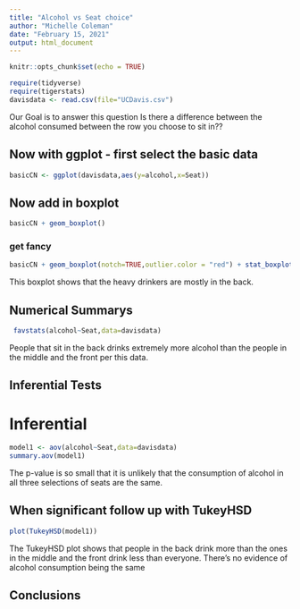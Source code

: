 ```yaml
---
title: "Alcohol vs Seat choice"
author: "Michelle Coleman"
date: "February 15, 2021"
output: html_document
---
```


```r
knitr::opts_chunk$set(echo = TRUE)
```

```r
require(tidyverse)
require(tigerstats)
davisdata <- read.csv(file="UCDavis.csv")
```
 Our Goal is to answer this question Is there a difference between the alcohol consumed between the row
 you choose to sit in??

## Now with ggplot - first select the basic data

```r
basicCN <- ggplot(davisdata,aes(y=alcohol,x=Seat))
```
## Now add in boxplot

```r
basicCN + geom_boxplot()
```
  
  
### get fancy  

```r
basicCN + geom_boxplot(notch=TRUE,outlier.color = "red") + stat_boxplot(geom ='errorbar') + labs(title="Fancy notch boxplot \n with 2 lines")
```

This boxplot shows that the heavy drinkers are mostly in the back.

## Numerical Summarys 

```r
 favstats(alcohol~Seat,data=davisdata)
```

People that sit in the back drinks extremely more alcohol than the people in the middle and the front per this data.

## Inferential Tests

# Inferential

```r
model1 <- aov(alcohol~Seat,data=davisdata)
summary.aov(model1)
```
The p-value is so small that it is unlikely that the consumption of alcohol in all three selections of seats are the same.

## When significant follow up with TukeyHSD  

```r
plot(TukeyHSD(model1))
```

The TukeyHSD plot shows that people in the back drink more than the ones in the middle and the front drink less than everyone. There's no evidence of alcohol consumption being the same


## Conclusions



